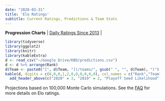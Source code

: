 ```yaml
---
date: "2020-03-31"
title: 'Elo Ratings'
subtitle: Current Ratings, Predictions & Team Stats
---
```

**Progression Charts** | [Daily Ratings Since 2013](/elohistory/) |
 <br>

```r
library(tidyverse)
library(ggplot2)
library(knitr)
library(kableExtra)
d <- read_csv("~/Google Drive/KBO/predictions.csv")
d <- d %>% arrange(Rank)
d$Team <- paste0("[", d$Team, "](/teams/", gsub(" ", "", d$Team), ")") 
kable(d, digits = c(0,0,0,1,2,0,0,0,0,0,0), col.names = c("Rank","Team","Elo", "wRC+", "FIP", "1st","2nd","3rd","4th","5th","Out")) %>%
  add_header_above(c("2020" = 3, "2019" = 2, "Playoff Seed Likelihood" = 6)) %>% kable_styling(bootstrap_options = c("striped", "hover"), fixed_thead = T) %>% column_spec(2, bold = T) %>% column_spec(5, border_right = T)
```
Projections based on 100,000 Monte Carlo simulations. See the [FAQ](https://www.kbofancystats.com/faq/eloratings/) for more details on Elo ratings.